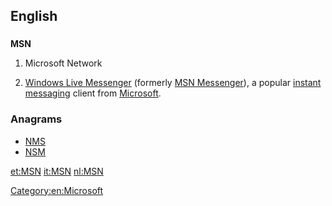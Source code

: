 ==English==
==={{initialism}}===
'''MSN'''

# {{computing}} Microsoft Network
# {{computing|informal}} [[w:Windows Live Messenger|Windows Live Messenger]] (formerly [[w:MSN Messenger|MSN Messenger]]), a popular [[instant messaging]] client from [[Microsoft]].

===Anagrams===
* [[NMS#English|NMS]]
* [[NSM#English|NSM]]


[[et:MSN]]
[[it:MSN]]
[[nl:MSN]]
[[Category:en:Microsoft]]